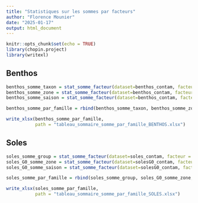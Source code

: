 ```yaml
---
title: "Statistiques sur les sommes par facteurs"
author: "Florence Mounier"
date: "2025-01-17"
output: html_document
---
```


```r
knitr::opts_chunk$set(echo = TRUE)
library(chopin.project)
library(writexl)
```

## Benthos

```r
benthos_somme_taxon = stat_somme_facteur(dataset=benthos_contam, facteur = "grp", title="")
benthos_somme_zone = stat_somme_facteur(dataset=benthos_contam, facteur = "zone", title="")
benthos_somme_saison = stat_somme_facteur(dataset=benthos_contam, facteur = "season", title="")
```

```r
benthos_somme_par_famille = rbind(benthos_somme_taxon, benthos_somme_zone, benthos_somme_saison)
```

```r
write_xlsx(benthos_somme_par_famille,
           path = "tableau_sommaire_somme_par_famille_BENTHOS.xlsx")
```

## Soles

```r
soles_somme_group = stat_somme_facteur(dataset=soles_contam, facteur = "grp", title="")
soles_G0_somme_zone = stat_somme_facteur(dataset=solesG0_contam, facteur = "zone", title="G0")
soles_G0_somme_saison = stat_somme_facteur(dataset=solesG0_contam, facteur = "season", title="G0")
```

```r
soles_somme_par_famille = rbind(soles_somme_group, soles_G0_somme_zone, soles_G0_somme_saison)
```

```r
write_xlsx(soles_somme_par_famille,
           path = "tableau_sommaire_somme_par_famille_SOLES.xlsx")
```


